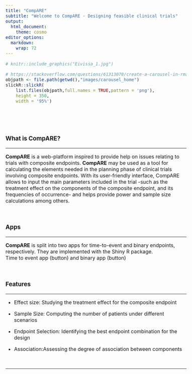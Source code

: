 ---
title: "CompARE"
subtitle: "Welcome to CompARE - Designing feasible clinical trials"
output:
  html_document:
    theme: cosmo
editor_options: 
  markdown: 
    wrap: 72
---

```{=html}
<style type="text/css">
h1.title {
  display: none;
}
</style>
```
```{=html}
<style type="text/css">
.subtitle {
  font-size: 36px;
  color: DarkRed;
  text-align: center;
}
</style>
```
```{=html}
<style type="text/css">
  body{
  font-size: 12pt;
}
</style>
```
```{=html}
<style>
.sponsor {
  display: inline-block;
  margin: 10px;
}

.sponsor img {
  max-width: 100%;
  height: auto;
}

.sponsor-level-gold {
  text-align: center;
  margin-bottom: 30px;
  background-color: #D4AF37
}
.sponsor-level-silver {
  text-align: center;
  margin-bottom: 30px;
  background-color: #A6A6A6
}
.organizers {
  text-align: center;
  margin-bottom: 30px;
  background-color: #ADD8E6 
}

</style>
```

```{=html}
<head>
<title>CompARE</title>
</head>
```

```{r figurename, echo=FALSE, fig.cap="Eivissa Port", out.width = '60%', fig.align='center'}
# knitr::include_graphics("Eivissa_1.jpg")
```

```{r echo=FALSE}
# https://stackoverflow.com/questions/61313078/create-a-carousel-in-rmarkdown
objpath <- file.path(getwd(),"images/carousel_home")
slickR::slickR(
    list.files(objpath,full.names = TRUE,pattern = 'png'),
    height = 350,
    width = '95%')
```

<br>

<br>

### What is CompARE?

<hr>

**CompARE** is a web-platform inspired to provide help on issues
relating to trials with composite endpoints. **CompARE** may be used as
a tool for calculating the elements needed in the planning phase of
clinical trials involving composite endpoints. With its user-friendly
interface, CompARE allows to input the main parameters included in the
trial -such as the treatment effect on the components of the composite
endpoint, and its frequencies of occurrence- and helps provide power and
sample size calculations among others.

<br>

### Apps

<hr>

**CompARE** is split into two apps for time-to-event and binary
endpoints, respectively. They are implemented with the Shiny R package.
<br> Time to event app (button) and binary app (button)

<br>

### Features

<hr>

-   Effect size: Studying the treatment effect for the composite
    endpoint

-   Sample Size: Computing the number of patients under different
    scenarios

-   Endpoint Selection: Identifying the best endpoint combination for
    the design

-   Association:Assessing the degree of association between components

<br>

<hr>


